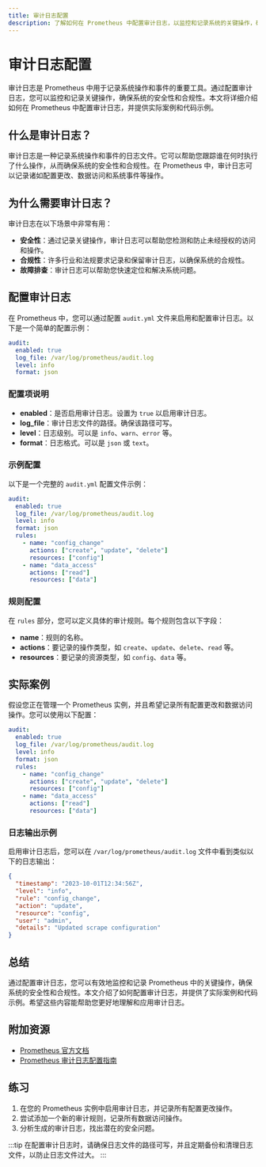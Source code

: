 ```yaml
---
title: 审计日志配置
description: 了解如何在 Prometheus 中配置审计日志，以监控和记录系统的关键操作，确保安全性和合规性。
---
```


# 审计日志配置

审计日志是 Prometheus 中用于记录系统操作和事件的重要工具。通过配置审计日志，您可以监控和记录关键操作，确保系统的安全性和合规性。本文将详细介绍如何在 Prometheus 中配置审计日志，并提供实际案例和代码示例。

## 什么是审计日志？

审计日志是一种记录系统操作和事件的日志文件。它可以帮助您跟踪谁在何时执行了什么操作，从而确保系统的安全性和合规性。在 Prometheus 中，审计日志可以记录诸如配置更改、数据访问和系统事件等操作。

## 为什么需要审计日志？

审计日志在以下场景中非常有用：

- **安全性**：通过记录关键操作，审计日志可以帮助您检测和防止未经授权的访问和操作。
- **合规性**：许多行业和法规要求记录和保留审计日志，以确保系统的合规性。
- **故障排查**：审计日志可以帮助您快速定位和解决系统问题。

## 配置审计日志

在 Prometheus 中，您可以通过配置 `audit.yml` 文件来启用和配置审计日志。以下是一个简单的配置示例：

```yaml
audit:
  enabled: true
  log_file: /var/log/prometheus/audit.log
  level: info
  format: json
```

### 配置项说明

- **enabled**：是否启用审计日志。设置为 `true` 以启用审计日志。
- **log_file**：审计日志文件的路径。确保该路径可写。
- **level**：日志级别。可以是 `info`、`warn`、`error` 等。
- **format**：日志格式。可以是 `json` 或 `text`。

### 示例配置

以下是一个完整的 `audit.yml` 配置文件示例：

```yaml
audit:
  enabled: true
  log_file: /var/log/prometheus/audit.log
  level: info
  format: json
  rules:
    - name: "config_change"
      actions: ["create", "update", "delete"]
      resources: ["config"]
    - name: "data_access"
      actions: ["read"]
      resources: ["data"]
```

### 规则配置

在 `rules` 部分，您可以定义具体的审计规则。每个规则包含以下字段：

- **name**：规则的名称。
- **actions**：要记录的操作类型，如 `create`、`update`、`delete`、`read` 等。
- **resources**：要记录的资源类型，如 `config`、`data` 等。

## 实际案例

假设您正在管理一个 Prometheus 实例，并且希望记录所有配置更改和数据访问操作。您可以使用以下配置：

```yaml
audit:
  enabled: true
  log_file: /var/log/prometheus/audit.log
  level: info
  format: json
  rules:
    - name: "config_change"
      actions: ["create", "update", "delete"]
      resources: ["config"]
    - name: "data_access"
      actions: ["read"]
      resources: ["data"]
```

### 日志输出示例

启用审计日志后，您可以在 `/var/log/prometheus/audit.log` 文件中看到类似以下的日志输出：

```json
{
  "timestamp": "2023-10-01T12:34:56Z",
  "level": "info",
  "rule": "config_change",
  "action": "update",
  "resource": "config",
  "user": "admin",
  "details": "Updated scrape configuration"
}
```

## 总结

通过配置审计日志，您可以有效地监控和记录 Prometheus 中的关键操作，确保系统的安全性和合规性。本文介绍了如何配置审计日志，并提供了实际案例和代码示例。希望这些内容能帮助您更好地理解和应用审计日志。

## 附加资源

- [Prometheus 官方文档](https://prometheus.io/docs/)
- [Prometheus 审计日志配置指南](https://prometheus.io/docs/guides/audit-logging/)

## 练习

1. 在您的 Prometheus 实例中启用审计日志，并记录所有配置更改操作。
2. 尝试添加一个新的审计规则，记录所有数据访问操作。
3. 分析生成的审计日志，找出潜在的安全问题。

:::tip
在配置审计日志时，请确保日志文件的路径可写，并且定期备份和清理日志文件，以防止日志文件过大。
:::